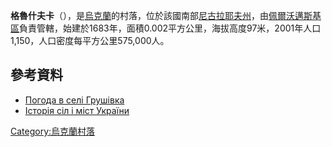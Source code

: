 {{coord|48|1|20|N|30|56|24|E|scale:100000|display=title}}

'''格魯什夫卡'''（{{lang-uk|Грушівка}}），是[[烏克蘭|烏克蘭]]的村落，位於該國南部[[尼古拉耶夫州|尼古拉耶夫州]]，由[[佩爾沃邁斯基區|佩爾沃邁斯基區]]負責管轄，始建於1683年，面積0.002平方公里，海拔高度97米，2001年人口1,150，人口密度每平方公里575,000人。

==參考資料==
* [http://weather.in.ua/ua/nikolaevskaja/6080 Погода в селі Грушівка] {{Wayback|url=http://weather.in.ua/ua/nikolaevskaja/6080 |date=20160606184232 }}
* [https://web.archive.org/web/20120326070553/http://www.igsu.org.ua/Nikolaevskaja.obl/Pervomajskij.rajon/Gruszevka.html Історія сіл і міст України]

{{Ukraine-geo-stub}}
[[Category:烏克蘭村落|Category:烏克蘭村落]]